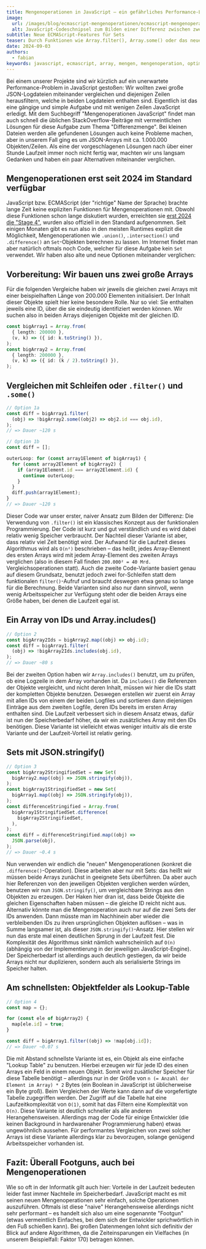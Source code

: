 ```yaml
---
title: Mengenoperationen in JavaScript – ein gefährliches Performance-Loch
image:
  url: /images/blog/ecmascript-mengenoperationen/ecmascript-mengenoperationen.png
  alt: JavaScript-Codeschnipsel zum Bilden einer Differenz zwischen zwei Arrays
subtitle: Neue ECMAScript-Features für Sets
teaser: Durch Funktionen wie Array.filter(), Array.some() oder das neue Set.difference() kann man mit sehr wenig Code sehr mächtige Mengenoperationen in JavaScript durchführen. Je nach Herangehensweise kann die Performance dabei aber sehr stark variieren.
date: 2024-09-03
authors:
  - fabian
keywords: javascript, ecmascript, array, mengen, mengenoperation, optimierung
---
```


Bei einem unserer Projekte sind wir kürzlich auf ein unerwartete Performance-Problem in JavaScript gestoßen: Wir wollten zwei große JSON-Logdateien miteinander vergleichen und diejenigen Zeilen herausfiltern, welche in beiden Logdateien enthalten sind. Eigentlich ist das eine gängige und simple Aufgabe und mit wenigen Zeilen JavaScript erledigt. Mit dem Suchbegriff "Mengenoperationen JavaScript" findet man auch schnell die üblichen StackOverflow-Beiträge mit vermeintlichen Lösungen für diese Aufgabe zum Thema "Differenzmenge". Bei kleinen Dateien werden alle gefundenen Lösungen auch keine Probleme machen, aber in unserem Fall ging es um JSON-Arrays mit ca. 1.000.000 Objekten/Zeilen. Als eine der vorgeschlagenen Lösungen nach über einer Stunde Laufzeit immer noch nicht fertig war, machten wir uns langsam Gedanken und haben ein paar Alternativen miteinander verglichen.

## Mengenoperationen erst seit 2024 im Standard verfügbar

JavaScript bzw. ECMAScript (der "richtige" Name der Sprache) brachte lange Zeit keine expliziten Funktionen für Mengenoperationen mit. Obwohl diese Funktionen schon lange diskutiert wurden, erreichten sie [erst 2024 die "Stage 4"](https://github.com/tc39/ecma262/pull/3306), wurden also offiziell in den Standard aufgenommen. Seit einigen Monaten gibt es nun also in den meisten Runtimes explizit die Möglichkeit, Mengenoperationen wie `.union()`, `.intersection()` und `.difference()` an `Set`-Objekten berechnen zu lassen. Im Internet findet man aber natürlich oftmals noch Code, welcher für diese Aufgabe kein `Set` verwendet. Wir haben also alte und neue Optionen miteinander verglichen:

## Vorbereitung: Wir bauen uns zwei große Arrays
Für die folgenden Vergleiche haben wir jeweils die gleichen zwei Arrays mit einer beispielhaften Länge von 200.000 Elementen initialisiert. Der Inhalt dieser Objekte spielt hier keine besondere Rolle. Nur so viel: Sie enthalten jeweils eine ID, über die sie eindeutig identifiziert werden können. Wir suchen also in beiden Arrays diejenigen Objekte mit der gleichen ID.

```ts
const bigArray1 = Array.from(
  { length: 200000 },
  (v, k) => ({ id: k.toString() }),
);
const bigArray2 = Array.from(
  { length: 200000 },
  (v, k) => ({ id: (k / 2).toString() }),
);

```

## Vergleichen mit Schleifen oder `.filter()` und `.some()`


```ts
// Option 1a
const diff = bigArray1.filter(
  (obj) => !bigArray2.some((obj2) => obj2.id === obj.id),
);
// => Dauer ~120 s

// Option 1b
const diff = [];

outerLoop: for (const array1Element of bigArray1) {
  for (const array2Element of bigArray2) {
    if (array1Element.id === array2Element.id) {
      continue outerLoop;
    }
  }
  diff.push(array1Element);
}
// => Dauer ~120 s

```

Dieser Code war unser erster, naiver Ansatz zum Bilden der Differenz: Die Verwendung von `.filter()` ist ein klassisches Konzept aus der funktionalen Programmierung. Der Code ist kurz und gut verständlich und es wird dabei relativ wenig Speicher verbraucht. Der Nachteil dieser Variante ist aber, dass relativ viel Zeit benötigt wird. Der Aufwand für die Laufzeit dieses Algorithmus wird als `O(n²)` beschrieben – das heißt, jedes Array-Element des ersten Arrays wird mit jedem Array-Element des zweiten Arrays verglichen (also in diesem Fall finden `200.000² = 40 Mrd.` Vergleichsoperationen statt). Auch die zweite Code-Variante basiert genau auf diesem Grundsatz, benutzt jedoch zwei for-Schleifen statt dem funktionalen `filter()`-Aufruf und braucht deswegen etwa genau so lange für die Berechnung. Beide Varianten sind also nur dann sinnvoll, wenn wenig Arbeitsspeicher zur Verfügung steht oder die beiden Arrays eine Größe haben, bei denen die Laufzeit egal ist.

## Ein Array von IDs und Array.includes()
```ts
// Option 2
const bigArray2Ids = bigArray2.map((obj) => obj.id);
const diff = bigArray1.filter(
  (obj) => !bigArray2Ids.includes(obj.id),
);
// => Dauer ~80 s

```

Bei der zweiten Option haben wir `Array.includes()` benutzt, um zu prüfen, ob eine Logzeile in dem Array vorhanden ist. Da `includes()` die Referenzen der Objekte vergleicht, und nicht deren Inhalt, müssen wir hier die IDs statt der kompletten Objekte benutzen. Deswegen erstellen wir zuerst ein Array mit allen IDs von einem der beiden Logfiles und sortieren dann diejenigen Einträge aus dem zweiten Logfile, deren IDs bereits im ersten Array enthalten sind. Die Laufzeit verbessert sich in diesem Ansatz etwas, dafür ist nun der Speicherbedarf höher, da wir ein zusätzliches Array mit den IDs benötigen. Diese Variante ist vielleicht etwas weniger intuitiv als die erste Variante und der Laufzeit-Vorteil ist relativ gering.

## Sets mit JSON.stringify()
```ts
// Option 3
const bigArray2StringifiedSet = new Set(
  bigArray2.map((obj) => JSON.stringify(obj)),
);
const bigArray1StringifiedSet = new Set(
  bigArray1.map((obj) => JSON.stringify(obj)),
);
const differenceStringified = Array.from(
  bigArray1StringifiedSet.difference(
    bigArray2StringifiedSet,
  ),
);
const diff = differenceStringified.map((obj) =>
  JSON.parse(obj),
);
// => Dauer ~0.4 s

```

Nun verwenden wir endlich die "neuen" Mengenoperationen (konkret die `.difference()`-Operation). Diese arbeiten aber nur mit Sets: das heißt wir müssen beide Arrays zunächst in geeignete Sets überführen. Da aber auch hier Referenzen von den jeweiligen Objekten verglichen werden würden, benutzen wir nun `JSON.stringify()`, um vergleichbare Strings aus den Objekten zu erzeugen. Der Haken hier dran ist, dass beide Objekte die gleichen Eigenschaften haben müssen – die gleiche ID reicht nicht aus. Alternativ könnte man die Mengenoperation auch nur auf die zwei Sets der IDs anwenden. Dann müsste man im Nachhinein aber wieder die verbleibenden IDs zu ihren ursprünglichen Objekten auflösen – was in Summe langsamer ist, als dieser `JSON.stringify()`-Ansatz. Hier stellen wir nun das erste mal einen deutlichen Sprung in der Laufzeit fest. Die Komplexität des Algorithmus sinkt nämlich wahrscheinlich auf `O(n)` (abhängig von der Implementierung in der jeweiligen JavaScript-Engine). Der Speicherbedarf ist allerdings auch deutlich gestiegen, da wir beide Arrays nicht nur duplizieren, sondern auch als serialisierte Strings im Speicher halten.

## Am schnellsten: Objektfelder als Lookup-Table
```ts
// Option 4
const map = {};

for (const ele of bigArray2) {
  map[ele.id] = true;
}

const diff = bigArray1.filter((obj) => !map[obj.id]);
// => Dauer ~0.07 s

```

Die mit Abstand schnellste Variante ist es, ein Objekt als eine einfache "Lookup Table" zu benutzen. Hierbei erzeugen wir für jede ID des einen Arrays ein Feld in einem neuen Objekt. Somit wird zusätlicher Speicher für diese Tabelle benötigt – allerdings nur in der Größe von `n (= Anzahl der Element im Array) * 2` Bytes (ein Boolean in JavaScript ist üblicherweise ein Byte groß). Beim Vergleichen der Werte kann dann auf die vorgefertigte Tabelle zugegriffen werden. Der Zugriff auf die Tabelle hat eine Laufzeitkomplexität von `O(1)`, somit hat das Filtern eine Komplexität von `O(n)`. Diese Variante ist deutlich schneller als alle anderen Herangehensweisen. Allerdings mag der Code für einige Entwickler (die keinen Background in hardwarenaher Programmierung haben) etwas ungewöhnlich aussehen. Für performantes Vergleichen von zwei solcher Arrays ist diese Variante allerdings klar zu bevorzugen, solange genügend Arbeitsspeicher vorhanden ist.



## Fazit: Überall Footguns, auch bei Mengenoperationen
Wie so oft in der Informatik gilt auch hier: Vorteile in der Laufzeit bedeuten leider fast immer Nachteile im Speicherbedarf. JavaScript macht es mit seinen neuen Mengenoperationen sehr einfach, solche Operationen auszuführen. Oftmals ist diese "naive" Herangehensweise allerdings nicht sehr performant – es handelt sich also um eine sogenannte "Footgun" (etwas vermeintlich Einfaches, bei dem sich der Entwickler sprichwörtlich in den Fuß schießen kann). Bei großen Datenmengen lohnt sich definitiv der Blick auf andere Algorithmen, da die Zeiteinsparungen ein Vielfaches (in unserem Beispielfall: Faktor 170) betragen können.
